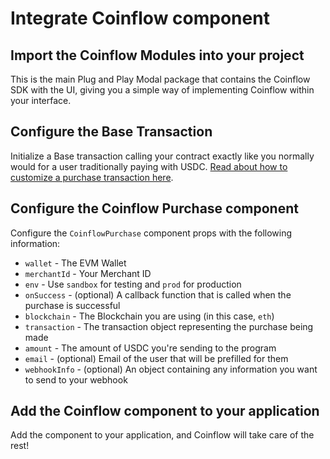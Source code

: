 
<Intro />
<InstallEth />
<EthWallet />
<InstallCoinflow/>

# Integrate Coinflow component

<ContentBlock filePath="src/App.vue" highlight="3">

## Import the Coinflow Modules into your project

This is the main Plug and Play Modal package that contains the Coinflow SDK with the UI, giving you a simple way of implementing Coinflow within your interface.

</ContentBlock>

<ContentBlock filePath="src/App.vue" highlight="29-48">

## Configure the Base Transaction

Initialize a Base transaction calling your contract exactly like you normally would for a user traditionally paying
with USDC. [Read about how to customize a purchase transaction here](https://docs.coinflow.cash/docs/evm).
</ContentBlock>

<ContentBlock filePath="src/App.vue" highlight="55-68">

## Configure the Coinflow Purchase component

Configure the `CoinflowPurchase` component props with the following information:

- `wallet` - The EVM Wallet
- `merchantId` - Your Merchant ID
- `env` - Use `sandbox` for testing and `prod` for production
- `onSuccess` - (optional) A callback function that is called when the purchase is successful
- `blockchain` - The Blockchain you are using (in this case, `eth`)
- `transaction` - The transaction object representing the purchase being made
- `amount` - The amount of USDC you're sending to the program
- `email` - (optional) Email of the user that will be prefilled for them
- `webhookInfo` - (optional) An object containing any information you want to send to your webhook


</ContentBlock>

## Add the Coinflow component to your application
Add the component to your application, and Coinflow will take care of the rest!